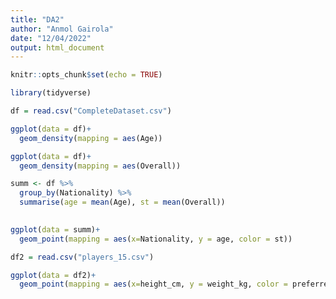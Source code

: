 ```yaml
---
title: "DA2"
author: "Anmol Gairola"
date: "12/04/2022"
output: html_document
---
```


```r
knitr::opts_chunk$set(echo = TRUE)
```

```r

library(tidyverse)

```

```r

df = read.csv("CompleteDataset.csv")

```

```r
ggplot(data = df)+
  geom_density(mapping = aes(Age))

```
```r

ggplot(data = df)+
  geom_density(mapping = aes(Overall))

```

```r
summ <- df %>% 
  group_by(Nationality) %>% 
  summarise(age = mean(Age), st = mean(Overall))
  

```

```r
ggplot(data = summ)+
  geom_point(mapping = aes(x=Nationality, y = age, color = st))

```

```r

df2 = read.csv("players_15.csv")

```

```r

ggplot(data = df2)+
  geom_point(mapping = aes(x=height_cm, y = weight_kg, color = preferred_foot, size = overall), alpha = .5)

```